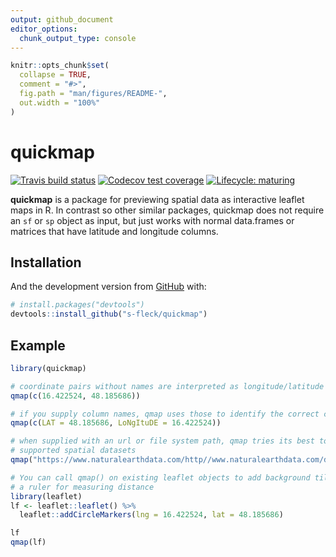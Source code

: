 ```yaml
---
output: github_document
editor_options: 
  chunk_output_type: console
---
```


<!-- README.md is generated from README.Rmd. Please edit that file -->

```r
knitr::opts_chunk$set(
  collapse = TRUE,
  comment = "#>",
  fig.path = "man/figures/README-",
  out.width = "100%"
)
```

# quickmap

<!-- badges: start -->
[![Travis build status](https://travis-ci.org/s-fleck/quickmap.svg?branch=master)](https://travis-ci.org/s-fleck/quickmap)
[![Codecov test coverage](https://codecov.io/gh/s-fleck/quickmap/branch/master/graph/badge.svg)](https://codecov.io/gh/s-fleck/quickmap?branch=master)
[![Lifecycle: maturing](https://img.shields.io/badge/lifecycle-maturing-blue.svg)](https://www.tidyverse.org/lifecycle/#maturing)
<!-- badges: end -->

**quickmap** is a package for previewing spatial data as interactive
leaflet maps in R. In contrast so other similar packages, quickmap does not
require an `sf` or `sp` object as input, but just works with normal data.frames
or matrices that have latitude and longitude columns. 


## Installation

And the development version from [GitHub](https://github.com/) with:

``` r
# install.packages("devtools")
devtools::install_github("s-fleck/quickmap")
```
## Example

```r
library(quickmap)

# coordinate pairs without names are interpreted as longitude/latitude
qmap(c(16.422524, 48.185686))

# if you supply column names, qmap uses those to identify the correct columns
qmap(c(LAT = 48.185686, LoNgItuDE = 16.422524))

# when supplied with an url or file system path, qmap tries its best to discover
# supported spatial datasets
qmap("https://www.naturalearthdata.com/http//www.naturalearthdata.com/download/50m/cultural/ne_50m_admin_0_countries.zip")

# You can call qmap() on existing leaflet objects to add background tiles and
# a ruler for measuring distance
library(leaflet)
lf <- leaflet::leaflet() %>% 
  leaflet::addCircleMarkers(lng = 16.422524, lat = 48.185686)

lf
qmap(lf)
```

